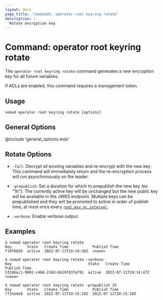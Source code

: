 ```yaml
---
layout: docs
page_title: 'Commands: operator root keyring rotate'
description: |
  Rotate encryption key
---
```


# Command: operator root keyring rotate

The `operator root keyring rotate` command generates a new encryption key for
all future variables.

If ACLs are enabled, this command requires a management token.

## Usage

```plaintext
nomad operator root keyring rotate [options]
```

## General Options

@include 'general_options.mdx'

## Rotate Options

- `-full`: Decrypt all existing variables and re-encrypt with the new key. This
  command will immediately return and the re-encryption process will run
  asynchronously on the leader.

- `-prepublish`: Set a duration for which to prepublish the new key
  (ex. "1h"). The currently active key will be unchanged but the new public key
  will be available in the JWKS endpoint. Multiple keys can be prepublished and
  they will be promoted to active in order of publish time, at most once every
  [`root_key_gc_interval`][].

- `-verbose`: Enable verbose output

## Examples

```shell-session
$ nomad operator root keyring rotate
Key       State   Create Time           Publish Time
f19f6029  active  2022-07-11T19:14:36Z  <none>

$ nomad operator root keyring rotate -verbose
Key                                   State   Create Time           Publish Time
53186ac1-9002-c4b6-216d-bb19fd37a791  active  2022-07-11T19:14:47Z  <none>

$ nomad operator root keyring rotate -prepublish 1h
Key       State   Create Time           Publish Time
7f15e4e9  active  2022-07-11T19:15:10Z  2022-07-11T20:15:10Z
```

[`root_key_gc_interval`]: /nomad/docs/configuration/server#root_key_gc_interval
